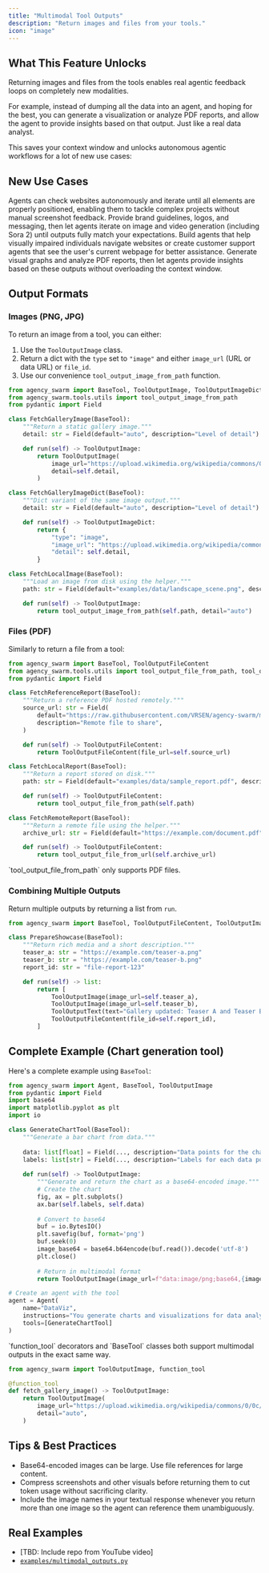 ```yaml
---
title: "Multimodal Tool Outputs"
description: "Return images and files from your tools."
icon: "image"
---
```


## What This Feature Unlocks

Returning images and files from the tools enables real agentic feedback loops on completely new modalities.

For example, instead of dumping all the data into an agent, and hoping for the best, you can generate a visualization or analyze PDF reports, and allow the agent to provide insights based on that output. Just like a real data analyst.

This saves your context window and unlocks autonomous agentic workflows for a lot of new use cases:

## New Use Cases

<CardGroup cols={2}>
  <Card title="Software Development" icon="code">
    Agents can check websites autonomously and iterate until all elements are properly positioned, enabling them to tackle complex projects without manual screenshot feedback.
  </Card>
  <Card title="Brand Asset Generation" icon="paintbrush">
    Provide brand guidelines, logos, and messaging, then let agents iterate on image and video generation (including Sora 2) until outputs fully match your expectations.
  </Card>
  <Card title="Screen-Aware Assistance" icon="eye">
    Build agents that help visually impaired individuals navigate websites or create customer support agents that see the user's current webpage for better assistance.
  </Card>
  <Card title="Data Analytics" icon="chart-area">
    Generate visual graphs and analyze PDF reports, then let agents provide insights based on these outputs without overloading the context window.
  </Card>
</CardGroup>

## Output Formats

### Images (PNG, JPG)

To return an image from a tool, you can either:

1. Use the `ToolOutputImage` class.
2. Return a dict with the `type` set to `"image"` and either `image_url` (URL or data URL) or `file_id`.
3. Use our convenience `tool_output_image_from_path` function.

```python
from agency_swarm import BaseTool, ToolOutputImage, ToolOutputImageDict
from agency_swarm.tools.utils import tool_output_image_from_path
from pydantic import Field

class FetchGalleryImage(BaseTool):
    """Return a static gallery image."""
    detail: str = Field(default="auto", description="Level of detail")

    def run(self) -> ToolOutputImage:
        return ToolOutputImage(
            image_url="https://upload.wikimedia.org/wikipedia/commons/0/0c/GoldenGateBridge-001.jpg",
            detail=self.detail,
        )

class FetchGalleryImageDict(BaseTool):
    """Dict variant of the same image output."""
    detail: str = Field(default="auto", description="Level of detail")

    def run(self) -> ToolOutputImageDict:
        return {
            "type": "image",
            "image_url": "https://upload.wikimedia.org/wikipedia/commons/0/0c/GoldenGateBridge-001.jpg",
            "detail": self.detail,
        }

class FetchLocalImage(BaseTool):
    """Load an image from disk using the helper."""
    path: str = Field(default="examples/data/landscape_scene.png", description="Image to publish")

    def run(self) -> ToolOutputImage:
        return tool_output_image_from_path(self.path, detail="auto")
```

### Files (PDF)

Similarly to return a file from a tool:

```python
from agency_swarm import BaseTool, ToolOutputFileContent
from agency_swarm.tools.utils import tool_output_file_from_path, tool_output_file_from_url
from pydantic import Field

class FetchReferenceReport(BaseTool):
    """Return a reference PDF hosted remotely."""
    source_url: str = Field(
        default="https://raw.githubusercontent.com/VRSEN/agency-swarm/main/examples/data/sample_report.pdf",
        description="Remote file to share",
    )

    def run(self) -> ToolOutputFileContent:
        return ToolOutputFileContent(file_url=self.source_url)

class FetchLocalReport(BaseTool):
    """Return a report stored on disk."""
    path: str = Field(default="examples/data/sample_report.pdf", description="Local file path")

    def run(self) -> ToolOutputFileContent:
        return tool_output_file_from_path(self.path)

class FetchRemoteReport(BaseTool):
    """Return a remote file using the helper."""
    archive_url: str = Field(default="https://example.com/document.pdf", description="File to expose")

    def run(self) -> ToolOutputFileContent:
        return tool_output_file_from_url(self.archive_url)
```

<Note>
`tool_output_file_from_path` only supports PDF files.
</Note>

### Combining Multiple Outputs

Return multiple outputs by returning a list from `run`.

```python
from agency_swarm import BaseTool, ToolOutputFileContent, ToolOutputImage, ToolOutputText

class PrepareShowcase(BaseTool):
    """Return rich media and a short description."""
    teaser_a: str = "https://example.com/teaser-a.png"
    teaser_b: str = "https://example.com/teaser-b.png"
    report_id: str = "file-report-123"

    def run(self) -> list:
        return [
            ToolOutputImage(image_url=self.teaser_a),
            ToolOutputImage(image_url=self.teaser_b),
            ToolOutputText(text="Gallery updated: Teaser A and Teaser B now live."),
            ToolOutputFileContent(file_id=self.report_id),
        ]
```

## Complete Example (Chart generation tool)

Here's a complete example using `BaseTool`:

```python
from agency_swarm import Agent, BaseTool, ToolOutputImage
from pydantic import Field
import base64
import matplotlib.pyplot as plt
import io

class GenerateChartTool(BaseTool):
    """Generate a bar chart from data."""
    
    data: list[float] = Field(..., description="Data points for the chart")
    labels: list[str] = Field(..., description="Labels for each data point")
    
    def run(self) -> ToolOutputImage:
        """Generate and return the chart as a base64-encoded image."""
        # Create the chart
        fig, ax = plt.subplots()
        ax.bar(self.labels, self.data)
        
        # Convert to base64
        buf = io.BytesIO()
        plt.savefig(buf, format='png')
        buf.seek(0)
        image_base64 = base64.b64encode(buf.read()).decode('utf-8')
        plt.close()
        
        # Return in multimodal format
        return ToolOutputImage(image_url=f"data:image/png;base64,{image_base64}")

# Create an agent with the tool
agent = Agent(
    name="DataViz",
    instructions="You generate charts and visualizations for data analysis.",
    tools=[GenerateChartTool]
)
```

<Note>
`function_tool` decorators and `BaseTool` classes both support multimodal outputs in the exact same way.
</Note>

```python
from agency_swarm import ToolOutputImage, function_tool

@function_tool
def fetch_gallery_image() -> ToolOutputImage:
    return ToolOutputImage(
        image_url="https://upload.wikimedia.org/wikipedia/commons/0/0c/GoldenGateBridge-001.jpg",
        detail="auto",
    )
```

## Tips & Best Practices

- Base64-encoded images can be large. Use file references for large content.
- Compress screenshots and other visuals before returning them to cut token usage without sacrificing clarity.
- Include the image names in your textual response whenever you return more than one image so the agent can reference them unambiguously.

## Real Examples

- [TBD: Include repo from YouTube video]
- [`examples/multimodal_outputs.py`](https://github.com/VRSEN/agency-swarm/blob/main/examples/multimodal_outputs.py)

